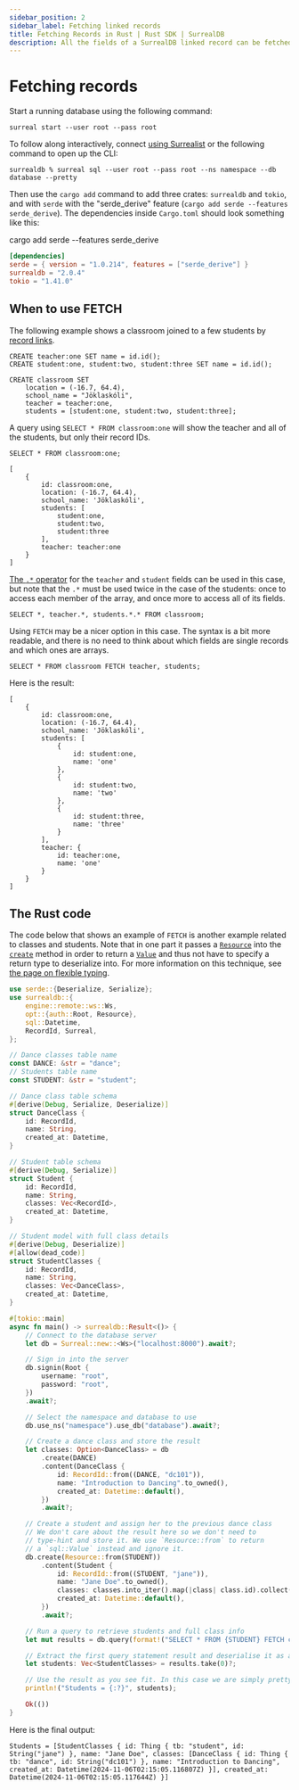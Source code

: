 ```yaml
---
sidebar_position: 2
sidebar_label: Fetching linked records
title: Fetching Records in Rust | Rust SDK | SurrealDB
description: All the fields of a SurrealDB linked record can be fetched and deserialized into a Rust type
---
```


# Fetching records

Start a running database using the following command:

```
surreal start --user root --pass root 
```

To follow along interactively, connect [using Surrealist](/docs/surrealist/getting-started#creating-a-connection) or the following command to open up the CLI:

```
surrealdb % surreal sql --user root --pass root --ns namespace --db database --pretty
```

Then use the `cargo add` command to add three crates: `surrealdb` and `tokio`, and with `serde` with the "serde_derive" feature (`cargo add serde --features serde_derive`). The dependencies inside `Cargo.toml` should look something like this:

cargo add serde --features serde_derive

```toml
[dependencies]
serde = { version = "1.0.214", features = ["serde_derive"] }
surrealdb = "2.0.4"
tokio = "1.41.0"
```

## When to use FETCH

The following example shows a classroom joined to a few students by [record links](/docs/surrealql/datamodel/records).

```surql
CREATE teacher:one SET name = id.id();
CREATE student:one, student:two, student:three SET name = id.id();

CREATE classroom SET
    location = (-16.7, 64.4),
    school_name = "Jöklaskóli",
    teacher = teacher:one,
    students = [student:one, student:two, student:three];
```

A query using `SELECT * FROM classroom:one` will show the teacher and all of the students, but only their record IDs.

```surql title="Query and response"
SELECT * FROM classroom:one;

[
	{
		id: classroom:one,
		location: (-16.7, 64.4),
		school_name: 'Jöklaskóli',
		students: [
			student:one,
			student:two,
			student:three
		],
		teacher: teacher:one
	}
]
```

[The `.*` operator](/docs/surrealql/datamodel/idioms#all-elements) for the `teacher` and `student` fields can be used in this case, but note that the `.*` must be used twice in the case of the students: once to access each member of the array, and once more to access all of its fields.

```surql
SELECT *, teacher.*, students.*.* FROM classroom;
```

Using `FETCH` may be a nicer option in this case. The syntax is a bit more readable, and there is no need to think about which fields are single records and which ones are arrays.

```surql
SELECT * FROM classroom FETCH teacher, students;
```

Here is the result:

```surql title="Output"
[
	{
		id: classroom:one,
		location: (-16.7, 64.4),
		school_name: 'Jöklaskóli',
		students: [
			{
				id: student:one,
				name: 'one'
			},
			{
				id: student:two,
				name: 'two'
			},
			{
				id: student:three,
				name: 'three'
			}
		],
		teacher: {
			id: teacher:one,
			name: 'one'
		}
	}
]
```

## The Rust code

The code below that shows an example of `FETCH` is another example related to classes and students. Note that in one part it passes a [`Resource`](https://docs.rs/surrealdb/latest/surrealdb/opt/enum.Resource.html) into the [`create`](https://docs.rs/surrealdb/latest/surrealdb/struct.Surreal.html#method.create) method in order to return a [`Value`](https://docs.rs/surrealdb/latest/surrealdb/struct.Value.html) and thus not have to specify a return type to deserialize into. For more information on this technique, see [the page on flexible typing](/docs/sdk/rust/concepts/flexible-typing).

```rust
use serde::{Deserialize, Serialize};
use surrealdb::{
    engine::remote::ws::Ws,
    opt::{auth::Root, Resource},
    sql::Datetime,
    RecordId, Surreal,
};

// Dance classes table name
const DANCE: &str = "dance";
// Students table name
const STUDENT: &str = "student";

// Dance class table schema
#[derive(Debug, Serialize, Deserialize)]
struct DanceClass {
    id: RecordId,
    name: String,
    created_at: Datetime,
}

// Student table schema
#[derive(Debug, Serialize)]
struct Student {
    id: RecordId,
    name: String,
    classes: Vec<RecordId>,
    created_at: Datetime,
}

// Student model with full class details
#[derive(Debug, Deserialize)]
#[allow(dead_code)]
struct StudentClasses {
    id: RecordId,
    name: String,
    classes: Vec<DanceClass>,
    created_at: Datetime,
}

#[tokio::main]
async fn main() -> surrealdb::Result<()> {
    // Connect to the database server
    let db = Surreal::new::<Ws>("localhost:8000").await?;

    // Sign in into the server
    db.signin(Root {
        username: "root",
        password: "root",
    })
    .await?;

    // Select the namespace and database to use
    db.use_ns("namespace").use_db("database").await?;

    // Create a dance class and store the result
    let classes: Option<DanceClass> = db
        .create(DANCE)
        .content(DanceClass {
            id: RecordId::from((DANCE, "dc101")),
            name: "Introduction to Dancing".to_owned(),
            created_at: Datetime::default(),
        })
        .await?;

    // Create a student and assign her to the previous dance class
    // We don't care about the result here so we don't need to
    // type-hint and store it. We use `Resource::from` to return
    // a `sql::Value` instead and ignore it.
    db.create(Resource::from(STUDENT))
        .content(Student {
            id: RecordId::from((STUDENT, "jane")),
            name: "Jane Doe".to_owned(),
            classes: classes.into_iter().map(|class| class.id).collect(),
            created_at: Datetime::default(),
        })
        .await?;

    // Run a query to retrieve students and full class info
    let mut results = db.query(format!("SELECT * FROM {STUDENT} FETCH classes")).await?;

    // Extract the first query statement result and deserialise it as a vector of students
    let students: Vec<StudentClasses> = results.take(0)?;

    // Use the result as you see fit. In this case we are simply pretty printing it.
    println!("Students = {:?}", students);

    Ok(())
}
```

Here is the final output:

```
Students = [StudentClasses { id: Thing { tb: "student", id: String("jane") }, name: "Jane Doe", classes: [DanceClass { id: Thing { tb: "dance", id: String("dc101") }, name: "Introduction to Dancing", created_at: Datetime(2024-11-06T02:15:05.116807Z) }], created_at: Datetime(2024-11-06T02:15:05.117644Z) }]
```